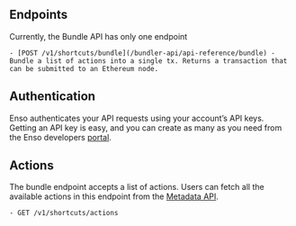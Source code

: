 ## Endpoints

Currently, the Bundle API has only one endpoint

    - [POST /v1/shortcuts/bundle](/bundler-api/api-reference/bundle) - Bundle a list of actions into a single tx. Returns a transaction that can be submitted to an Ethereum node.

## Authentication

Enso authenticates your API requests using your account’s API keys.
Getting an API key is easy, and you can create as many as you need from the Enso developers [portal](https://www.enso.finance/developers).

## Actions

The bundle endpoint accepts a list of actions. Users can fetch all the available actions in this endpoint from the [Metadata API](../../metadata-api/introduction.mdx).

    - GET /v1/shortcuts/actions
